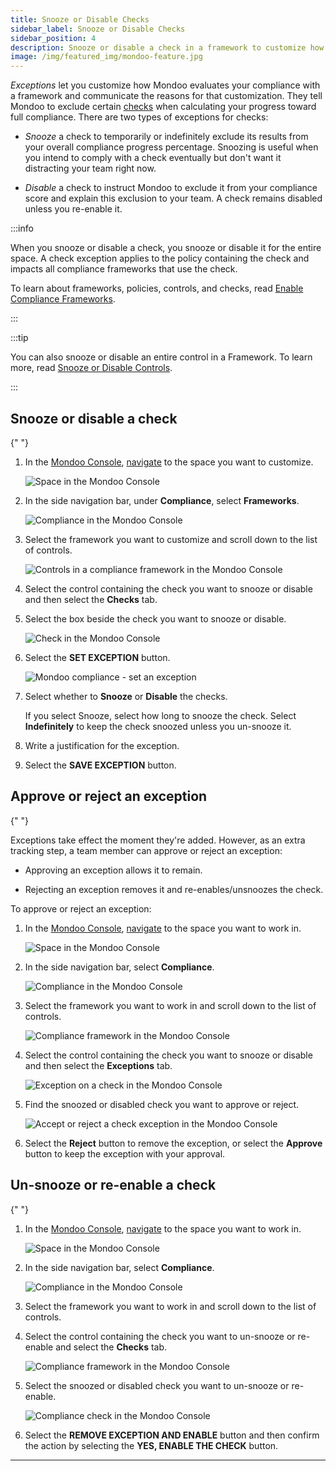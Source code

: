 ```yaml
---
title: Snooze or Disable Checks
sidebar_label: Snooze or Disable Checks
sidebar_position: 4
description: Snooze or disable a check in a framework to customize how Mondoo evaluates your compliance with that framework
image: /img/featured_img/mondoo-feature.jpg
---
```


_Exceptions_ let you customize how Mondoo evaluates your compliance with a framework and communicate the reasons for that customization. They tell Mondoo to exclude certain [checks](/platform/compliance/monitor/frameworks/) when calculating your progress toward full compliance. There are two types of exceptions for checks:

- _Snooze_ a check to temporarily or indefinitely exclude its results from your overall compliance progress percentage. Snoozing is useful when you intend to comply with a check eventually but don't want it distracting your team right now.

- _Disable_ a check to instruct Mondoo to exclude it from your compliance score and explain this exclusion to your team. A check remains disabled unless you re-enable it.

:::info

When you snooze or disable a check, you snooze or disable it for the entire space. A check exception applies to the policy containing the check and impacts all compliance frameworks that use the check.

To learn about frameworks, policies, controls, and checks, read [Enable Compliance Frameworks](/platform/compliance/monitor/frameworks/).

:::

:::tip

You can also snooze or disable an entire control in a Framework. To learn more, read [Snooze or Disable Controls](/platform/compliance/customize/exceptions/).

:::

## Snooze or disable a check


<Partial />{" "}

1. In the [Mondoo Console](https://console.mondoo.com), [navigate](/platform/start/navigate/) to the space you want to customize.

   ![Space in the Mondoo Console](/img/platform/security/dashboard.png)

2. In the side navigation bar, under **Compliance**, select **Frameworks**.

   ![Compliance in the Mondoo Console](/img/platform/compliance/home.png)

3. Select the framework you want to customize and scroll down to the list of controls.

   ![Controls in a compliance framework in the Mondoo Console](/img/platform/compliance/controls.png)

4. Select the control containing the check you want to snooze or disable and then select the **Checks** tab.

5. Select the box beside the check you want to snooze or disable.

   ![Check in the Mondoo Console](/img/platform/compliance/select-check.png)

6. Select the **SET EXCEPTION** button.

   ![Mondoo compliance - set an exception](/img/platform/compliance/set-exception-check.png)

7. Select whether to **Snooze** or **Disable** the checks.

   If you select Snooze, select how long to snooze the check. Select **Indefinitely** to keep the check snoozed unless you un-snooze it.

8. Write a justification for the exception.

9. Select the **SAVE EXCEPTION** button.

## Approve or reject an exception

<Partial />{" "}

Exceptions take effect the moment they're added. However, as an extra tracking step, a team member can approve or reject an exception:

- Approving an exception allows it to remain.

- Rejecting an exception removes it and re-enables/unsnoozes the check.

To approve or reject an exception:

1. In the [Mondoo Console](https://console.mondoo.com), [navigate](/platform/start/navigate/) to the space you want to work in.

   ![Space in the Mondoo Console](/img/platform/security/dashboard.png)

2. In the side navigation bar, select **Compliance**.

   ![Compliance in the Mondoo Console](/img/platform/compliance/home.png)

3. Select the framework you want to work in and scroll down to the list of controls.

   ![Compliance framework in the Mondoo Console](/img/platform/compliance/controls.png)

4. Select the control containing the check you want to snooze or disable and then select the **Exceptions** tab.

   ![Exception on a check in the Mondoo Console](/img/platform/compliance/checks-with-exception.png)

5. Find the snoozed or disabled check you want to approve or reject.

   ![Accept or reject a check exception in the Mondoo Console](/img/platform/compliance/accept-reject.png)

6. Select the **Reject** button to remove the exception, or select the **Approve** button to keep the exception with your approval.

## Un-snooze or re-enable a check

<Partial />{" "}

1. In the [Mondoo Console](https://console.mondoo.com), [navigate](/platform/start/navigate/) to the space you want to work in.

   ![Space in the Mondoo Console](/img/platform/security/dashboard.png)

2. In the side navigation bar, select **Compliance**.

   ![Compliance in the Mondoo Console](/img/platform/compliance/home.png)

3. Select the framework you want to work in and scroll down to the list of controls.

4. Select the control containing the check you want to un-snooze or re-enable and select the **Checks** tab.

   ![Compliance framework in the Mondoo Console](/img/platform/compliance/checks-with-exception.png)

5. Select the snoozed or disabled check you want to un-snooze or re-enable.

   ![Compliance check in the Mondoo Console](/img/platform/compliance/re-enable-check.png)

6. Select the **REMOVE EXCEPTION AND ENABLE** button and then confirm the action by selecting the **YES, ENABLE THE CHECK** button.

---
